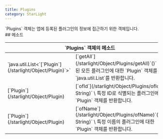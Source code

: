 ```yaml
---
title: Plugins
category: StarLight
---
```


<Section>
  `Plugins` 객체는 앱에 등록된 플러그인의 정보에 접근하기 위한 객체입니다.
</Section>
<Section>
  ## 메소드

  <Table>
    <Thead>
      <Tr>
        <Th colSpan="2">`Plugins` 객체의 메소드</Th>
      </Tr>
    </Thead>
    <Tbody>
      <Tr>
        <Td><span>`java.util.List<`[`Plugin`](/starlight/Object/Plugin)`>`</span></Td>
        <Td>
          [`getAll`](/starlight/Object/Plugins/getAll)`()` \
          로드된 모든 플러그인에 대한 `Plugin` 객체를 모은 `java.util.List`를 반환합니다.
        </Td>
      </Tr>
      <Tr>
        <Td><span>[`Plugin`](/starlight/Object/Plugin)</span></Td>
        <Td>
          [`ofId`](/starlight/Object/Plugins/ofId)`(id: String)` \
          특정 ID로 식별되는 플러그인에 대한 `Plugin` 객체를 반환합니다.
        </Td>
      </Tr>
      <Tr>
        <Td><span>[`Plugin`](/starlight/Object/Plugin)</span></Td>
        <Td>
          [`ofName`](/starlight/Object/Plugins/ofName)`(name: String)` \
          특정 이름의 플러그인에 대한 `Plugin` 객체를 반환합니다.
        </Td>
      </Tr>
    </Tbody>
  </Table>
</Section>